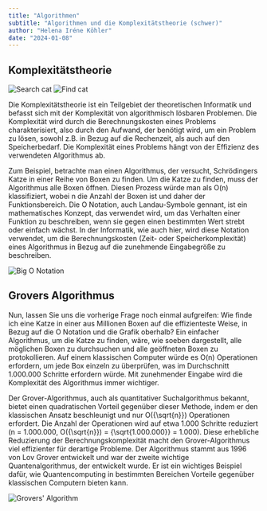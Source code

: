```yaml
---
title: "Algorithmen"
subtitle: "Algorithmen und die Komplexitätstheorie (schwer)"
author: "Helena Iréne Köhler"
date: "2024-01-08"
---
```


## Komplexitätstheorie

![Search cat](/posts/assets/entries/algorithms/search_cat.png)
![Find cat](/posts/assets/entries/algorithms/find_cat.png)

Die Komplexitätstheorie ist ein Teilgebiet der theoretischen Informatik und befasst sich mit der Komplexität von algorithmisch lösbaren Problemen. Die Komplexität wird durch die Berechnungskosten eines Problems charakterisiert, also durch den Aufwand, der benötigt wird, um ein Problem zu lösen, sowohl z.B. in Bezug auf die Rechenzeit, als auch auf den Speicherbedarf. Die Komplexität eines Problems hängt von der Effizienz des verwendeten Algorithmus ab.

Zum Beispiel, betrachte man einen Algorithmus, der versucht, Schrödingers Katze in einer Reihe von Boxen zu finden. Um die Katze zu finden, muss der Algorithmus alle Boxen öffnen. Diesen Prozess würde man als O(n) klassifiziert, wobei n die Anzahl der Boxen ist und daher der Funktionsbereich. Die O Notation, auch Landau-Symbole gennant, ist ein mathematisches Konzept, das verwendet wird, um das Verhalten einer Funktion zu beschreiben, wenn sie gegen einen bestimmten Wert strebt oder einfach wächst. In der Informatik, wie auch hier, wird diese Notation verwendet, um die Berechnungskosten (Zeit- oder Speicherkomplexität) eines Algorithmus in Bezug auf die zunehmende Eingabegröße zu beschreiben.

![Big O Notation](/posts/assets/entries/algorithms/bigo.png)


## Grovers Algorithmus

Nun, lassen Sie uns die vorherige Frage noch einmal aufgreifen: Wie finde ich eine Katze in einer aus Millionen Boxen auf die effizienteste Weise, in Bezug auf die O Notation und die Grafik oberhalb? Ein einfacher Algorithmus, um die Katze zu finden, wäre, wie soeben dargestellt, alle möglichen Boxen zu durchsuchen und alle geöffneten Boxen zu protokollieren. Auf einem klassischen Computer würde es O(n) Operationen erfordern, um jede Box einzeln zu überprüfen, was im Durchschnitt 1.000.000 Schritte erfordern würde. Mit zunehmender Eingabe wird die Komplexität des Algorithmus immer wichtiger.

Der Grover-Algorithmus, auch als quantitativer Suchalgorithmus bekannt, bietet einen quadratischen Vorteil gegenüber dieser Methode, indem er den klassischen Ansatz beschleunigt und nur O({\sqrt{n}}) Operationen erfordert. Die Anzahl der Operationen wird auf etwa 1.000 Schritte reduziert (n = 1.000.000, O({\sqrt{n}}) = {\sqrt{1.000.000}} = 1.000). Diese erhebliche Reduzierung der Berechnungskomplexität macht den Grover-Algorithmus viel effizienter für derartige Probleme. Der Algorithmus stammt aus 1996 von Lov Grover entwickelt und war der zweite wichtige Quantenalgorithmus, der entwickelt  wurde. Er ist ein wichtiges Beispiel dafür, wie Quantencomputing in bestimmten Bereichen Vorteile gegenüber klassischen Computern bieten kann.

![Grovers' Algorithm](/posts/assets/entries/algorithms/grover.png)